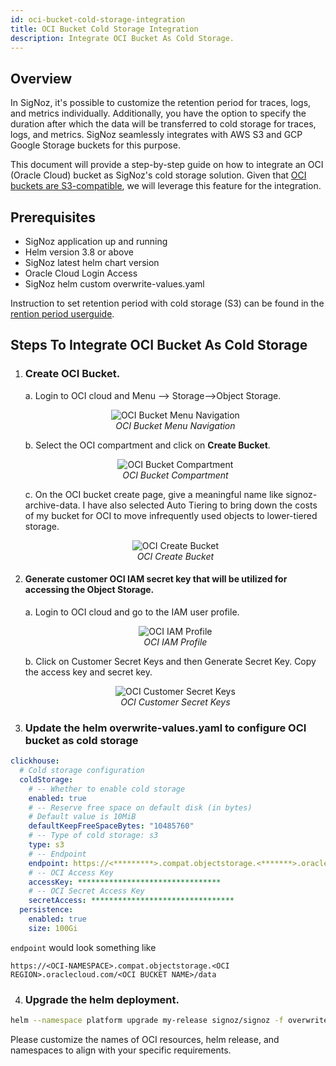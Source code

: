 ```yaml
---
id: oci-bucket-cold-storage-integration
title: OCI Bucket Cold Storage Integration
description: Integrate OCI Bucket As Cold Storage.
---
```


## Overview
In SigNoz, it's possible to customize the retention period for traces, logs, and metrics individually. Additionally, you have the option to specify the duration after which the data will be transferred to cold storage for traces, logs, and metrics. SigNoz seamlessly integrates with AWS S3 and GCP Google Storage buckets for this purpose.

This document will provide a step-by-step guide on how to integrate an OCI (Oracle Cloud) bucket as SigNoz's cold storage solution.
Given that [OCI buckets are S3-compatible](https://docs.oracle.com/en-us/iaas/Content/Object/Tasks/s3compatibleapi.htm), we will leverage this feature for the integration.

## Prerequisites

- SigNoz application up and running
- Helm version 3.8 or above
- SigNoz latest helm chart version
- Oracle Cloud Login Access
- SigNoz helm custom overwrite-values.yaml

Instruction to set retention period with cold storage (S3) can be found
in the [rention period userguide](https://signoz.io/docs/userguide/retention-period/).

## Steps To Integrate OCI Bucket As Cold Storage

1. ### Create OCI Bucket.

   a. Login to OCI cloud and Menu –> Storage–>Object Storage.
   <figure data-zoomable align='center'>
      <img src="/img/docs/oci-bucket-cold-storage/oci-bucket-storage.webp" alt="OCI Bucket Menu Navigation"/>
      <figcaption><i>OCI Bucket Menu Navigation</i></figcaption>
   </figure>

   b. Select the OCI compartment and click on **Create Bucket**.
   <figure data-zoomable align='center'>
      <img src="/img/docs/oci-bucket-cold-storage/oci-bucket-compartment.webp" alt="OCI Bucket Compartment"/>
      <figcaption><i>OCI Bucket Compartment</i></figcaption>
   </figure>

   c. On the OCI bucket create page, give a meaningful name like signoz-archive-data. I have also selected Auto Tiering to bring down the costs of my bucket for OCI to move infrequently used objects to lower-tiered storage.
   <figure data-zoomable align='center'>
       <img src="/img/docs/oci-bucket-cold-storage/oci-create-bucket.webp" alt="OCI Create Bucket"/>
       <figcaption><i>OCI Create Bucket</i></figcaption>
   </figure>

2. #### Generate customer OCI IAM secret key that will be utilized for accessing the Object Storage.
   a. Login to OCI cloud and go to the IAM user profile.
      <figure data-zoomable align='center'>
       <img src="/img/docs/oci-bucket-cold-storage/oci-iam-profile.webp" alt="OCI IAM Profile"/>
       <figcaption><i>OCI IAM Profile</i></figcaption>
      </figure>

   b. Click on Customer Secret Keys and then Generate Secret Key. Copy the access key and secret key.
      <figure data-zoomable align='center'>
       <img src="/img/docs/oci-bucket-cold-storage/oci-custom-secret-keys.webp" alt="OCI Customer Secret Keys"/>
       <figcaption><i>OCI Customer Secret Keys</i></figcaption>
      </figure>
 

3. ### Update the helm **overwrite-values.yaml** to configure OCI bucket as cold storage

```yaml
clickhouse:
  # Cold storage configuration
  coldStorage:
    # -- Whether to enable cold storage
    enabled: true
    # -- Reserve free space on default disk (in bytes)
    # Default value is 10MiB
    defaultKeepFreeSpaceBytes: "10485760"
    # -- Type of cold storage: s3
    type: s3
    # -- Endpoint
    endpoint: https://<*********>.compat.objectstorage.<*******>.oraclecloud.com/<**********>/data/
    # -- OCI Access Key
    accessKey: ********************************
    # -- OCI Secret Access Key
    secretAccess: ********************************   
  persistence:
    enabled: true  
    size: 100Gi
```

`endpoint` would look something like 

```
https://<OCI-NAMESPACE>.compat.objectstorage.<OCI REGION>.oraclecloud.com/<OCI BUCKET NAME>/data
```

4. ### Upgrade the helm deployment.

```bash
helm --namespace platform upgrade my-release signoz/signoz -f overwrite-values.yaml    
```

<Admonition type="info">
Please customize the names of OCI resources, helm release, and namespaces to align with your specific requirements.    
</Admonition>
